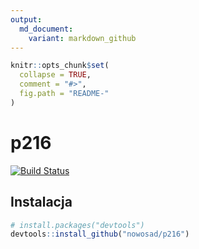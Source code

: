 ```yaml
---
output:
  md_document:
    variant: markdown_github
---
```


<!-- README.md is generated from README.Rmd. Please edit that file -->

```r
knitr::opts_chunk$set(
  collapse = TRUE,
  comment = "#>",
  fig.path = "README-"
)
```

# p216

[![Build Status](https://travis-ci.org/Nowosad/p216.png?branch=master)](https://travis-ci.org/Nowosad/p216)

## Instalacja

``` R
# install.packages("devtools")
devtools::install_github("nowosad/p216")
```
